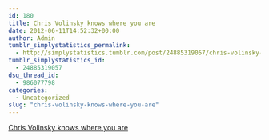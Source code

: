 ```yaml
---
id: 180
title: Chris Volinsky knows where you are
date: 2012-06-11T14:52:32+00:00
author: Admin
tumblr_simplystatistics_permalink:
  - http://simplystatistics.tumblr.com/post/24885319057/chris-volinsky-knows-where-you-are
tumblr_simplystatistics_id:
  - 24885319057
dsq_thread_id:
  - 986077798
categories:
  - Uncategorized
slug: "chris-volinsky-knows-where-you-are"
---
```

[Chris Volinsky knows where you are](http://mobile.nj.com/advnj/db_272903/contentdetail.htm?contentguid=EkXn77Ya&full=true#display)
